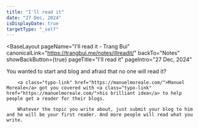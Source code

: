 ```yaml
---
title: "I'll read it"
date: "27 Dec, 2024"
isDisplayDate: true
targetType: "_self"
---
```



<BaseLayout
  pageName="I'll read it - Trang Bui"
  canonicalLink="https://trangbui.me/notes/illreadit/"
  backTo="Notes"
  showBackButton={true}
  pageTitle="I'll read it"
  pageIntro="27 Dec, 2024"
>

  <ImageCard
  imagePath="/src/assets/notes/illreadit.jpg"
  altText="I'll read itt"
  />
              
  <div class="flex flex-col gap-6 typo-sbody">
        You wanted to start and blog and afraid that no one will read it? 
        
        <a class="typo-link" href="https://manuelmoreale.com/">Manuel Moreale</a> got you covered with <a class="typo-link" href="https://manuelmoreale.com/">his brilliant idea</a> to help people get a reader for their blogs. 
        
        Whatever the topic you write about, just submit your blog to him and he will be your first reader. And more people will read what you write.

  </div>

</BaseLayout>
